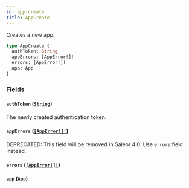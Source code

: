 ```yaml
---
id: app-create
title: AppCreate
---
```


Creates a new app.

```graphql
type AppCreate {
  authToken: String
  appErrors: [AppError!]!
  errors: [AppError!]!
  app: App
}
```

### Fields

#### `authToken` ([`String`](/docs/developer/api-reference/scalars/string))

The newly created authentication token.

#### `appErrors` ([`[AppError!]!`](/docs/developer/api-reference/objects/app-error))

<span class="badge badge--warning">DEPRECATED: This field will be removed in Saleor 4.0. Use `errors` field instead.</span>

#### `errors` ([`[AppError!]!`](/docs/developer/api-reference/objects/app-error))

#### `app` ([`App`](/docs/developer/api-reference/objects/app))
